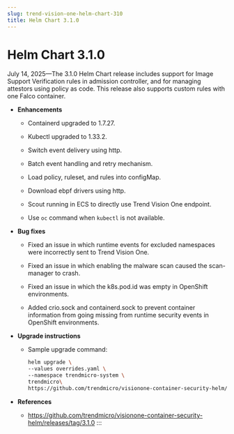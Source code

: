 ```yaml
---
slug: trend-vision-one-helm-chart-310
title: Helm Chart 3.1.0
---
```

# Helm Chart 3.1.0

July 14, 2025—The 3.1.0 Helm Chart release includes support for Image Support Verification rules in admission controller, and for managing attestors using policy as code. This release also supports custom rules with one Falco container.

- **Enhancements**

  - Containerd upgraded to 1.7.27.

  - Kubectl upgraded to 1.33.2.

  - Switch event delivery using http.

  - Batch event handling and retry mechanism.

  - Load policy, ruleset, and rules into configMap.

  - Download ebpf drivers using http.

  - Scout running in ECS to directly use Trend Vision One endpoint.

  - Use `oc` command when `kubectl` is not available.

- **Bug fixes**

  - Fixed an issue in which runtime events for excluded namespaces were incorrectly sent to Trend Vision One.

  - Fixed an issue in which enabling the malware scan caused the scan-manager to crash.

  - Fixed an issue in which the k8s.pod.id was empty in OpenShift environments.

  - Added crio.sock and containerd.sock to prevent container information from going missing from runtime security events in OpenShift environments.

- **Upgrade instructions**
  - Sample upgrade command:

    ```bash
    helm upgrade \
    --values overrides.yaml \
    --namespace trendmicro-system \
    trendmicro\
    https://github.com/trendmicro/visionone-container-security-helm/archive/3.1.0.tar.gz
    ```

- **References**

  - <https://github.com/trendmicro/visionone-container-security-helm/releases/tag/3.1.0>
:::
